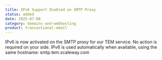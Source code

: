 ```yaml
---
title: IPv6 Support Enabled on SMTP Proxy
status: added
date: 2025-07-08
category: domains-and-webhosting
product: transactional-email
---
```


IPv6 is now activated on the SMTP proxy for our TEM service.
No action is required on your side. IPv6 is used automatically when available, using the same hostname:
smtp.tem.scaleway.com

